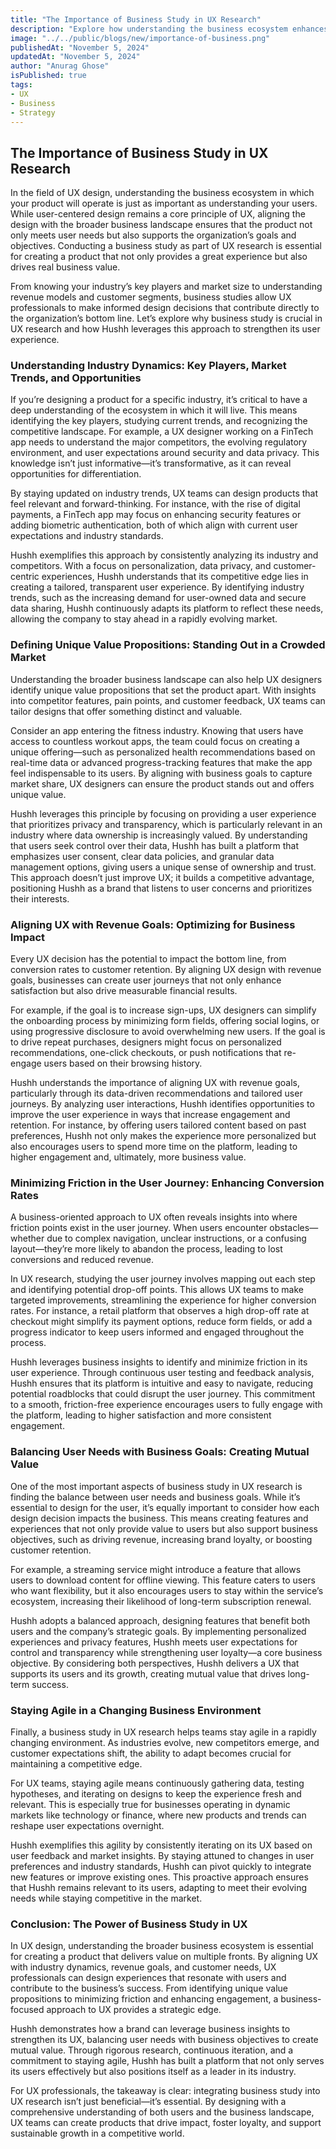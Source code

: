 ```yaml
---
title: "The Importance of Business Study in UX Research"
description: "Explore how understanding the business ecosystem enhances UX design by aligning user needs with organizational goals."
image: "../../public/blogs/new/importance-of-business.png"
publishedAt: "November 5, 2024"
updatedAt: "November 5, 2024"
author: "Anurag Ghose"
isPublished: true
tags:
- UX
- Business
- Strategy
---
```


## The Importance of Business Study in UX Research

In the field of UX design, understanding the business ecosystem in which your product will operate is just as important as understanding your users. While user-centered design remains a core principle of UX, aligning the design with the broader business landscape ensures that the product not only meets user needs but also supports the organization’s goals and objectives. Conducting a business study as part of UX research is essential for creating a product that not only provides a great experience but also drives real business value.

From knowing your industry’s key players and market size to understanding revenue models and customer segments, business studies allow UX professionals to make informed design decisions that contribute directly to the organization’s bottom line. Let’s explore why business study is crucial in UX research and how Hushh leverages this approach to strengthen its user experience.

### Understanding Industry Dynamics: Key Players, Market Trends, and Opportunities

If you’re designing a product for a specific industry, it’s critical to have a deep understanding of the ecosystem in which it will live. This means identifying the key players, studying current trends, and recognizing the competitive landscape. For example, a UX designer working on a FinTech app needs to understand the major competitors, the evolving regulatory environment, and user expectations around security and data privacy. This knowledge isn’t just informative—it’s transformative, as it can reveal opportunities for differentiation.

By staying updated on industry trends, UX teams can design products that feel relevant and forward-thinking. For instance, with the rise of digital payments, a FinTech app may focus on enhancing security features or adding biometric authentication, both of which align with current user expectations and industry standards.

Hushh exemplifies this approach by consistently analyzing its industry and competitors. With a focus on personalization, data privacy, and customer-centric experiences, Hushh understands that its competitive edge lies in creating a tailored, transparent user experience. By identifying industry trends, such as the increasing demand for user-owned data and secure data sharing, Hushh continuously adapts its platform to reflect these needs, allowing the company to stay ahead in a rapidly evolving market.

### Defining Unique Value Propositions: Standing Out in a Crowded Market

Understanding the broader business landscape can also help UX designers identify unique value propositions that set the product apart. With insights into competitor features, pain points, and customer feedback, UX teams can tailor designs that offer something distinct and valuable.

Consider an app entering the fitness industry. Knowing that users have access to countless workout apps, the team could focus on creating a unique offering—such as personalized health recommendations based on real-time data or advanced progress-tracking features that make the app feel indispensable to its users. By aligning with business goals to capture market share, UX designers can ensure the product stands out and offers unique value.

Hushh leverages this principle by focusing on providing a user experience that prioritizes privacy and transparency, which is particularly relevant in an industry where data ownership is increasingly valued. By understanding that users seek control over their data, Hushh has built a platform that emphasizes user consent, clear data policies, and granular data management options, giving users a unique sense of ownership and trust. This approach doesn’t just improve UX; it builds a competitive advantage, positioning Hushh as a brand that listens to user concerns and prioritizes their interests.

### Aligning UX with Revenue Goals: Optimizing for Business Impact

Every UX decision has the potential to impact the bottom line, from conversion rates to customer retention. By aligning UX design with revenue goals, businesses can create user journeys that not only enhance satisfaction but also drive measurable financial results.

For example, if the goal is to increase sign-ups, UX designers can simplify the onboarding process by minimizing form fields, offering social logins, or using progressive disclosure to avoid overwhelming new users. If the goal is to drive repeat purchases, designers might focus on personalized recommendations, one-click checkouts, or push notifications that re-engage users based on their browsing history.

Hushh understands the importance of aligning UX with revenue goals, particularly through its data-driven recommendations and tailored user journeys. By analyzing user interactions, Hushh identifies opportunities to improve the user experience in ways that increase engagement and retention. For instance, by offering users tailored content based on past preferences, Hushh not only makes the experience more personalized but also encourages users to spend more time on the platform, leading to higher engagement and, ultimately, more business value.

### Minimizing Friction in the User Journey: Enhancing Conversion Rates

A business-oriented approach to UX often reveals insights into where friction points exist in the user journey. When users encounter obstacles—whether due to complex navigation, unclear instructions, or a confusing layout—they’re more likely to abandon the process, leading to lost conversions and reduced revenue.

In UX research, studying the user journey involves mapping out each step and identifying potential drop-off points. This allows UX teams to make targeted improvements, streamlining the experience for higher conversion rates. For instance, a retail platform that observes a high drop-off rate at checkout might simplify its payment options, reduce form fields, or add a progress indicator to keep users informed and engaged throughout the process.

Hushh leverages business insights to identify and minimize friction in its user experience. Through continuous user testing and feedback analysis, Hushh ensures that its platform is intuitive and easy to navigate, reducing potential roadblocks that could disrupt the user journey. This commitment to a smooth, friction-free experience encourages users to fully engage with the platform, leading to higher satisfaction and more consistent engagement.

### Balancing User Needs with Business Goals: Creating Mutual Value

One of the most important aspects of business study in UX research is finding the balance between user needs and business goals. While it’s essential to design for the user, it’s equally important to consider how each design decision impacts the business. This means creating features and experiences that not only provide value to users but also support business objectives, such as driving revenue, increasing brand loyalty, or boosting customer retention.

For example, a streaming service might introduce a feature that allows users to download content for offline viewing. This feature caters to users who want flexibility, but it also encourages users to stay within the service’s ecosystem, increasing their likelihood of long-term subscription renewal.

Hushh adopts a balanced approach, designing features that benefit both users and the company’s strategic goals. By implementing personalized experiences and privacy features, Hushh meets user expectations for control and transparency while strengthening user loyalty—a core business objective. By considering both perspectives, Hushh delivers a UX that supports its users and its growth, creating mutual value that drives long-term success.

### Staying Agile in a Changing Business Environment

Finally, a business study in UX research helps teams stay agile in a rapidly changing environment. As industries evolve, new competitors emerge, and customer expectations shift, the ability to adapt becomes crucial for maintaining a competitive edge.

For UX teams, staying agile means continuously gathering data, testing hypotheses, and iterating on designs to keep the experience fresh and relevant. This is especially true for businesses operating in dynamic markets like technology or finance, where new products and trends can reshape user expectations overnight.

Hushh exemplifies this agility by consistently iterating on its UX based on user feedback and market insights. By staying attuned to changes in user preferences and industry standards, Hushh can pivot quickly to integrate new features or improve existing ones. This proactive approach ensures that Hushh remains relevant to its users, adapting to meet their evolving needs while staying competitive in the market.

### Conclusion: The Power of Business Study in UX

In UX design, understanding the broader business ecosystem is essential for creating a product that delivers value on multiple fronts. By aligning UX with industry dynamics, revenue goals, and customer needs, UX professionals can design experiences that resonate with users and contribute to the business’s success. From identifying unique value propositions to minimizing friction and enhancing engagement, a business-focused approach to UX provides a strategic edge.

Hushh demonstrates how a brand can leverage business insights to strengthen its UX, balancing user needs with business objectives to create mutual value. Through rigorous research, continuous iteration, and a commitment to staying agile, Hushh has built a platform that not only serves its users effectively but also positions itself as a leader in its industry.

For UX professionals, the takeaway is clear: integrating business study into UX research isn’t just beneficial—it’s essential. By designing with a comprehensive understanding of both users and the business landscape, UX teams can create products that drive impact, foster loyalty, and support sustainable growth in a competitive world.